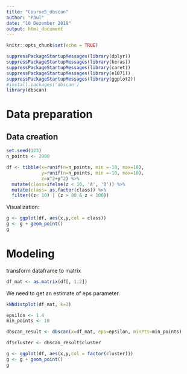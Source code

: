 ---
title: "Course5_dbscan"
author: "Paul"
date: "10 Dezember 2018"
output: html_document
---

```{r setup, include=FALSE}
knitr::opts_chunk$set(echo = TRUE)
```


```{r}
suppressPackageStartupMessages(library(dplyr))
suppressPackageStartupMessages(library(keras))
suppressPackageStartupMessages(library(caret))
suppressPackageStartupMessages(library(e1071))
suppressPackageStartupMessages(library(ggplot2))
#install.packages('dbscan')
library(dbscan)
```


# Data preparation

## Data creation
```{r}
set.seed(123)
n_points <- 2000

df <- tibble(x=runif(n=n_points, min =-10, max=10),
             y=runif(n=n_points, min =-10, max=10),
             z=x^2+y^2) %>%
  mutate(class=ifelse(z < 10, 'A', 'B')) %>%
  mutate(class= as.factor(class)) %>%
  filter((z< 10) | (z > 80 & z < 100))
```

Visualization:

```{r}
g <- ggplot(df, aes(x,y,col = class))
g <- g + geom_point()
g

```

# Modeling
transform dataframe to matrix

```{r}
df_mat <- as.matrix(df[, 1:2])
```

We need to get an estimate of eps parameter.

```{r}
kNNdistplot(df_mat, k=2)
```

```{r}
epsilon <- 1.4 
min_points <- 10 

dbscan_result <- dbscan(x=df_mat, eps=epsilon, minPts=min_points)

df$cluster <- dbscan_result$cluster
```

```{r}
g <- ggplot(df, aes(x,y,col = factor(cluster)))
g <- g + geom_point()
g

```

